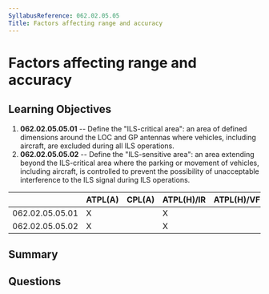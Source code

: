 ```yaml
---
SyllabusReference: 062.02.05.05
Title: Factors affecting range and accuracy
---
```


# Factors affecting range and accuracy

## Learning Objectives

1.  **062.02.05.05.01** -- Define the "ILS-critical area": an area of defined
    dimensions around the LOC and GP antennas where vehicles, including aircraft,
    are excluded during all ILS operations.
2.  **062.02.05.05.02** -- Define the "ILS-sensitive area": an area extending
    beyond the ILS-critical area where the parking or movement of vehicles,
    including aircraft, is controlled to prevent the possibility of unacceptable
    interference to the ILS signal during ILS operations.

|                 | ATPL(A) | CPL(A) | ATPL(H)/IR | ATPL(H)/VFR | CPL(H) | IR | CBIR(A) |
| --------------- | ------- | ------ | ---------- | ----------- | ------ | -- | ------- |
| 062.02.05.05.01 | X       |        | X          |             |        | X  | X       |
| 062.02.05.05.02 | X       |        | X          |             |        | X  | X       |

## Summary

## Questions
